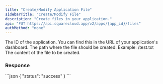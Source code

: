 ```yaml
---
title: "Create/Modify Application File"
sidebarTitle: "Create/Modify File"
description: "Create files in your application."
api: "PUT https://api.squarecloud.app/v2/apps/{app_id}/files"
authMethod: "none"
---
```



<Authorization />

<ParamField path="app_id" type="string" placeholder="Application ID" required>
  The ID of the application. You can find this in the URL of your application's dashboard.
</ParamField>

<ParamField body="path" type="string" required>
  The path where the file should be created. Example: /test.txt
</ParamField>

<ParamField body="content" type="string" required>
  The content of the file to be created.
</ParamField>

### Response

<Status />

<ResponseExample>
```json
{
    "status": "success"
}
```
</ResponseExample>